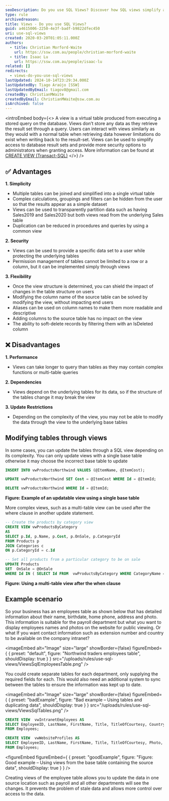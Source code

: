 ```yaml
---
seoDescription: Do you use SQL Views? Discover how SQL views simplify access to database result sets, provide more security options, and reduce data duplication. Learn how to create and modify views for improved database management.
type: rule
archivedreason:
title: Views - Do you use SQL Views?
guid: a4615006-2250-4e3f-badf-b9822dfec450
uri: use-sql-views
created: 2020-03-20T01:05:11.000Z
authors:
  - title: Christian Morford-Waite
    url: https://ssw.com.au/people/christian-morford-waite
  - title: Isaac Lu
    url: https://ssw.com.au/people/isaac-lu
related: []
redirects:
  - views-do-you-use-sql-views
lastUpdated: 2024-10-14T23:29:34.000Z
lastUpdatedBy: Tiago Araújo [SSW]
lastUpdatedByEmail: tiagov8@gmail.com
createdBy: ChristianMWaite
createdByEmail: ChristianMWaite@ssw.com.au
isArchived: false
---
```


<introEmbed
  body={<>
A view is a virtual table produced from executing a stored query on the database. Views don’t store any data as they retrieve the result set through a query. Users can interact with views similarly as they would with a normal table when retrieving data however limitations do exist when writing back to the result-set. Views can be used to simplify access to database result sets and provide more security options to administrators when granting access. More information can be found at [CREATE VIEW (Transact-SQL)](https://docs.microsoft.com/en-us/sql/t-sql/statements/create-view-transact-sql?view=sql-server-ver15&WT.mc_id=DP-MVP-33518)
  </>}
/>
## ✅ Advantages

**1. Simplicity**

* Multiple tables can be joined and simplified into a single virtual table
* Complex calculations, groupings and filters can be hidden from the user so that the results appear as a simple dataset
* Views can be used to transparently partition data such as having Sales2019 and Sales2020 but both views read from the underlying Sales table
* Duplication can be reduced in procedures and queries by using a common view

**2. Security**

* Views can be used to provide a specific data set to a user while protecting the underlying tables
* Permission management of tables cannot be limited to a row or a column, but it can be implemented simply through views

**3. Flexibility**

* Once the view structure is determined, you can shield the impact of changes in the table structure on users
* Modifying the column name of the source table can be solved by modifying the view, without impacting end users
* Aliases can be used on column names to make them more readable and descriptive
* Adding columns to the source table has no impact on the view
* The ability to soft-delete records by filtering them with an IsDeleted column

## ❌ Disadvantages

**1. Performance**

* Views can take longer to query than tables as they may contain complex functions or multi-table queries

**2. Dependencies**

* Views depend on the underlying tables for its data, so if the structure of the tables change it may break the view

**3. Update Restrictions**

* Depending on the complexity of the view, you may not be able to modify the data through the view to the underlying base tables

## Modifying tables through views

In some cases, you can update the tables through a SQL view depending on its complexity. You can only update views with a single base table otherwise it may choose the incorrect base table to update

```sql
INSERT INTO vwProductsNorthwind VALUES (@ItemName, @ItemCost);

UPDATE vwProductsNorthwind SET Cost = @ItemCost WHERE Id = @ItemId;

DELETE vwProductsNorthwind WHERE Id = @ItemId;
```

**Figure: Example of an updatable view using a single base table**

More complex views, such as a multi-table view can be used after the where clause in another update statement.

```sql
-- Create the products by category view
CREATE VIEW vwProductsByCategory
AS
SELECT p.Id, p.Name, p.Cost, p.OnSale, p.CategoryId
FROM Products p
JOIN Categories c
ON p.CategoryId = c.Id

-- Set all products from a particular category to be on sale
UPDATE Products
SET  OnSale = @OnSale
WHERE Id IN ( SELECT Id FROM  vwProductsByCategory WHERE CategoryName = @CategoryName )
```

**Figure: Using a multi-table view after the when clause**

## Example scenario

So your business has an employees table as shown below that has detailed information about their name, birthdate, home phone, address and photo. This information is suitable for the payroll department but what you want to display employees names and photos on the website for public viewing. Or what If you want contact information such as extension number and country to be available on the company intranet?


<imageEmbed
  alt="Image"
  size="large"
  showBorder={false}
  figureEmbed={ {
    preset: "default",
    figure: "Northwind traders employees table",
    shouldDisplay: true
  } }
  src="/uploads/rules/use-sql-views/ViewsSqlEmployeesTable.png"
/>

You could create separate tables for each department, only supplying the required fields for each.
This would also need an additional system to sync between the tables to ensure the information was kept up to date.

<imageEmbed
  alt="Image"
  size="large"
  showBorder={false}
  figureEmbed={ {
    preset: "badExample",
    figure: "Bad example – Using tables and duplicating data",
    shouldDisplay: true
  } }
  src="/uploads/rules/use-sql-views/ViewsSqlTables.png"
/>

```sql
CREATE VIEW  vwIntranetEmployees AS
SELECT EmployeeID, LastName, FirstName, Title, TitleOfCourtesy, Country, Extension, Photo, PhotoPath
FROM Employees;

CREATE VIEW  vwWebsiteProfiles AS
SELECT EmployeeID, LastName, FirstName, Title, TitleOfCourtesy, Photo, PhotoPath
FROM Employees;
```

<figureEmbed figureEmbed={ {
  preset: "goodExample",
  figure: "Figure: Good example – Using views from the base table containing the source data",
  shouldDisplay: true
} } />


Creating views of the employee table allows you to update the data in one source location such as payroll and all other departments will see the changes. It prevents the problem of stale data and allows more control over access to the data.
